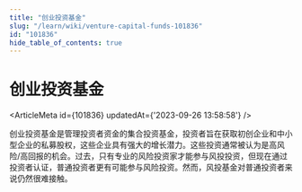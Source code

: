 ```yaml
---
title: "创业投资基金"
slug: "/learn/wiki/venture-capital-funds-101836"
id: "101836"
hide_table_of_contents: true
---
```



# 创业投资基金

<ArticleMeta id={101836} updatedAt={'2023-09-26 13:58:58'} />
<div className='border-solid border-b border-t-0 my-4 border-[var(--ifm-color-gray-300)]' />

创业投资基金是管理投资者资金的集合投资基金，投资者旨在获取初创企业和中小型企业的私募股权，这些企业具有强大的增长潜力。这些投资通常被认为是高风险/高回报的机会。过去，只有专业的风险投资家才能参与风投投资，但现在通过投资者认证，普通投资者更有可能参与风险投资。然而，风投基金对普通投资者来说仍然很难接触。
